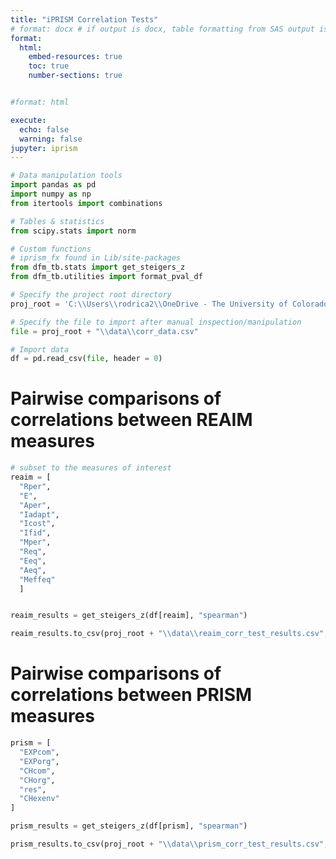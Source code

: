 ```yaml
---
title: "iPRISM Correlation Tests"
# format: docx # if output is docx, table formatting from SAS output is lost
format:
  html:
    embed-resources: true
    toc: true
    number-sections: true


#format: html

execute: 
  echo: false
  warning: false
jupyter: iprism
---
```


```python
# Data manipulation tools
import pandas as pd
import numpy as np
from itertools import combinations

# Tables & statistics
from scipy.stats import norm

# Custom functions
# iprism_fx found in Lib/site-packages
from dfm_tb.stats import get_steigers_z
from dfm_tb.utilities import format_pval_df
```

```python
# Specify the project root directory
proj_root = 'C:\\Users\\rodrica2\\OneDrive - The University of Colorado Denver\\Documents\\DFM\\projects\\iPRISM'
```

```python
# Specify the file to import after manual inspection/manipulation
file = proj_root + "\\data\\corr_data.csv"

# Import data
df = pd.read_csv(file, header = 0)
```

# Pairwise comparisons of correlations between REAIM measures
```python
# subset to the measures of interest
reaim = [
  "Rper",
  "E",
  "Aper",
  "Iadapt",
  "Icost",
  "Ifid",
  "Mper",
  "Req",
  "Eeq",
  "Aeq",
  "Meffeq"
  ]
```

```python
```

```python
reaim_results = get_steigers_z(df[reaim], "spearman")
```

```python
reaim_results.to_csv(proj_root + "\\data\\reaim_corr_test_results.csv", index=False)
```

# Pairwise comparisons of correlations between PRISM measures
```python
prism = [
  "EXPcom",
  "EXPorg",
  "CHcom",
  "CHorg",
  "res",
  "CHexenv"
]
```

```python
prism_results = get_steigers_z(df[prism], "spearman")
```

```python
prism_results.to_csv(proj_root + "\\data\\prism_corr_test_results.csv", index=False)
```